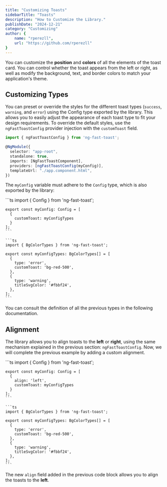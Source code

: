 ```yaml
---
title: "Customizing Toasts"
sidebarTitle: "Toasts"
description: "How to Customize the Library."
publishDate: "2024-12-21"
category: "Customizing"
author: {
    name: "rperezll",
    url: "https://github.com/rperezll"
}
---
```


You can customize the **position** and **colors** of all the elements of the toast card. You can control whether the toast appears from the left or right, as well as modify the background, text, and border colors to match your application's theme.

## Customizing Types

You can preset or override the styles for the different toast types (`success`, `warning`, and `error`) using the Config type exported by the library. This allows you to easily adjust the appearance of each toast type to fit your design requirements. To override the default styles, use the `ngFastToastConfig` provider injection with the `customToast` field.

```ts
import { ngFastToastConfig } from 'ng-fast-toast';

@NgModule({
  selector: "app-root",
  standalone: true,
  imports: [NgFastToastComponent],  
  providers: [ngFastToastConfig(myConfig)],
  templateUrl: "./app.component.html",
})
```

The `myConfig` variable must adhere to the `Config` type, which is also exported by the library:

 <UiBlock component="component" title="Example of Types Customization">

  <div class="grid grid-cols-1 gap-4 md:grid-cols-2">
    ```ts
    import { Config } from 'ng-fast-toast';

    export const myConfig: Config = [
      {
        customToast: myConfigTypes
      }
    ];
    ```

    ```ts
    import { BgColorTypes } from 'ng-fast-toast';

    export const myConfigTypes: BgColorTypes[] = [
      {
        type: 'error',
        customToast: 'bg-red-500',
      },
      {
        type: 'warning',
        titleSvgColor: '#fbbf24',
      },
    ]; 
    ```
  </div>
 </UiBlock>

 <Alert type="info">You can consult the definition of all the previous types in the following documentation.</Alert>

## Alignment

The library allows you to align toasts to the **left** or **right**, using the same mechanism explained in the previous section: `ngFastToastConfig`. Now, we will complete the previous example by adding a custom alignment.

 <UiBlock component="component" title="Example of Align Customization">

  <div class="grid grid-cols-1 gap-4 md:grid-cols-2">
    ```ts
    import { Config } from 'ng-fast-toast';

    export const myConfig: Config = [
      {
        align: 'left',
        customToast: myConfigTypes
      }
    ];
    ```

    ```ts
    import { BgColorTypes } from 'ng-fast-toast';

    export const myConfigTypes: BgColorTypes[] = [
      {
        type: 'error',
        customToast: 'bg-red-500',
      },
      {
        type: 'warning',
        titleSvgColor: '#fbbf24',
      },
    ]; 
    ```
  </div>
 </UiBlock>

The new `align` field added in the previous code block allows you to align the toasts to the **left**.